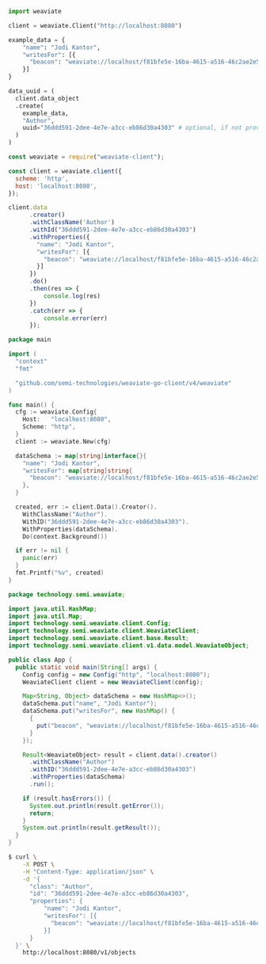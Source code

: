 
<Tabs groupId="languages">
<TabItem value="py" label="Python">

```python
import weaviate

client = weaviate.Client("http://localhost:8080")

example_data = {
    "name": "Jodi Kantor",
    "writesFor": [{
      "beacon": "weaviate://localhost/f81bfe5e-16ba-4615-a516-46c2ae2e5a80"
    }]
}

data_uuid = (
  client.data_object
  .create(
    example_data,
    "Author",
    uuid="36ddd591-2dee-4e7e-a3cc-eb86d30a4303" # optional, if not provided ons is going to be generated
  )
)
```

</TabItem>
<TabItem value="js" label="JavaScript">

```js
const weaviate = require("weaviate-client");

const client = weaviate.client({
  scheme: 'http',
  host: 'localhost:8080',
});

client.data
      .creator()
      .withClassName('Author')
      .withId("36ddd591-2dee-4e7e-a3cc-eb86d30a4303")
      .withProperties({
        "name": "Jodi Kantor",
        "writesFor": [{
          "beacon": "weaviate://localhost/f81bfe5e-16ba-4615-a516-46c2ae2e5a80"
        }]
      })
      .do()
      .then(res => {
          console.log(res)
      })
      .catch(err => {
          console.error(err)
      });
```

</TabItem>
<TabItem value="go" label="Go">

```go
package main

import (
  "context"
  "fmt"

  "github.com/semi-technologies/weaviate-go-client/v4/weaviate"
)

func main() {
  cfg := weaviate.Config{
    Host:   "localhost:8080",
    Scheme: "http",
  }
  client := weaviate.New(cfg)

  dataSchema := map[string]interface{}{
    "name": "Jodi Kantor",
    "writesFor": map[string]string{
      "beacon": "weaviate://localhost/f81bfe5e-16ba-4615-a516-46c2ae2e5a80",
    },
  }

  created, err := client.Data().Creator().
    WithClassName("Author").
    WithID("36ddd591-2dee-4e7e-a3cc-eb86d30a4303").
    WithProperties(dataSchema).
    Do(context.Background())

  if err != nil {
    panic(err)
  }
  fmt.Printf("%v", created)
}
```

</TabItem>
<TabItem value="java" label="Java">

```java
package technology.semi.weaviate;

import java.util.HashMap;
import java.util.Map;
import technology.semi.weaviate.client.Config;
import technology.semi.weaviate.client.WeaviateClient;
import technology.semi.weaviate.client.base.Result;
import technology.semi.weaviate.client.v1.data.model.WeaviateObject;

public class App {
  public static void main(String[] args) {
    Config config = new Config("http", "localhost:8080");
    WeaviateClient client = new WeaviateClient(config);

    Map<String, Object> dataSchema = new HashMap<>();
    dataSchema.put("name", "Jodi Kantor");
    dataSchema.put("writesFor", new HashMap() {
      {
        put("beacon", "weaviate://localhost/f81bfe5e-16ba-4615-a516-46c2ae2e5a80");
      }
    });

    Result<WeaviateObject> result = client.data().creator()
      .withClassName("Author")
      .withID("36ddd591-2dee-4e7e-a3cc-eb86d30a4303")
      .withProperties(dataSchema)
      .run();

    if (result.hasErrors()) {
      System.out.println(result.getError());
      return;
    }
    System.out.println(result.getResult());
  }
}
```

</TabItem>
<TabItem value="curl" label="Curl">

```bash
$ curl \
    -X POST \
    -H "Content-Type: application/json" \
    -d '{
      "class": "Author",
      "id": "36ddd591-2dee-4e7e-a3cc-eb86d30a4303",
      "properties": {
          "name": "Jodi Kantor",
          "writesFor": [{
            "beacon": "weaviate://localhost/f81bfe5e-16ba-4615-a516-46c2ae2e5a80"
          }]
      }
  }' \
    http://localhost:8080/v1/objects
```

</TabItem>
</Tabs>